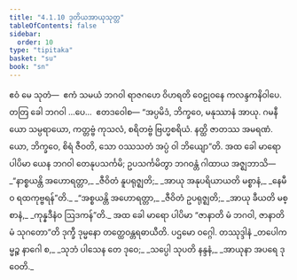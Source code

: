 ```yaml
---
title: "4.1.10 ဒုတိယအာယုသုတ္တ"
tableOfContents: false
sidebar:
  order: 10
type: "tipitaka"
basket: "su"
book: "sn"
---
```



<DynamicBreadcrumb />

<Division number="146" book="sn" e="ch" v="18" p="301">

<Paragraph number="814" book="sn">
ဧဝံ မေ သုတံ—  ဧကံ သမယံ ဘဂဝါ ရာဇဂဟေ ဝိဟရတိ ဝေဠုဝနေ ကလန္ဒကနိဝါပေ. တတြ ခေါ ဘဂဝါ …ပေ…  ဧတဒဝေါစ—
</Paragraph>

<Paragraph number="815" book="sn">
“အပ္ပမိဒံ, ဘိက္ခဝေ, မနုဿာနံ အာယု. ဂမနီယော သမ္ပရာယော, ကတ္တဗ္ဗံ ကုသလံ, စရိတဗ္ဗံ ဗြဟ္မစရိယံ. နတ္ထိ ဇာတဿ အမရဏံ. ယော, ဘိက္ခဝေ, စိရံ ဇီဝတိ, သော ဝဿသတံ အပ္ပံ ဝါ ဘိယျော”တိ.
</Paragraph>

<Paragraph number="816" book="sn">
အထ ခေါ မာရော ပါပိမာ ယေန ဘဂဝါ တေနုပသင်္ကမိ; ဥပသင်္ကမိတွာ ဘဂဝန္တံ ဂါထာယ အဇ္ဈဘာသိ—
</Paragraph>

<Paragraph number="817" type="verses" book="sn">
_“နာစ္စယန္တိ အဟောရတ္တာ,_  
_ဇီဝိတံ နူပရုဇ္ဈတိ;_  
_အာယု အနုပရိယာယတိ မစ္စာနံ,_  
_နေမီဝ ရထကုဗ္ဗရန်”တိ._  

</Paragraph>

<Paragraph number="818" type="verses" book="sn">
_“အစ္စယန္တိ အဟောရတ္တာ,_  
_ဇီဝိတံ ဥပရုဇ္ဈတိ;_  
_အာယု ခီယတိ မစ္စာနံ,_  
_ကုန္နဒီနံဝ ဩဒကန်”တိ._  

</Paragraph>

<Paragraph number="819" book="sn">
အထ ခေါ မာရော ပါပိမာ “ဇာနာတိ မံ ဘဂဝါ, ဇာနာတိ မံ သုဂတော”တိ ဒုက္ခီ ဒုမ္မနော တတ္ထေဝန္တရဓာယီတိ.

</Paragraph>
</Division>

<Paragraph number="820" type="center" book="sn">
ပဌမော ဝဂ္ဂေါ.



</Paragraph>

<Paragraph number="821" type="center" book="sn">
တဿုဒ္ဒါနံ


</Paragraph>

<Paragraph number="822" type="verses" book="sn">
_တပေါကမ္မဉ္စ နာဂေါ စ,_  
_သုဘံ ပါသေန တေ ဒုဝေ;_  
_သပ္ပေါ သုပတိ နန္ဒနံ,_  
_အာယုနာ အပရေ ဒုဝေတိ._
</Paragraph>